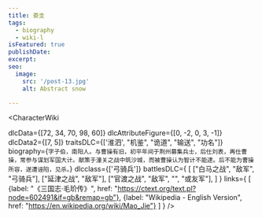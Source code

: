 ```yaml
---
title: 娄圭
tags:
  - biography
  - wiki-l
isFeatured: true
publishDate:
excerpt:
seo:
  image:
    src: '/post-13.jpg'
    alt: Abstract snow

---
```



<CharacterWiki

  dlcData={[72, 34, 70, 98, 60]}
  dlcAttributeFigure={[0, -2, 0, 3, -1]}
  dlcData2={[7, 5]}
  traitsDLC={['淮泗', "机鉴", "诡道", "输送", "功名"]}
  biography={`字子伯，南阳人。与曹操有旧，初平年间于荆州募集兵士，后仕刘表，再仕曹操，常参与谋划军国大计。献策于潼关之战中筑沙城，而被曹操认为智计不能逮。后不能为曹操所容，遂遭诬陷，见杀。`}
  dlcclass={['弓骑兵']}
  battlesDLC={
    [
      ["白马之战", "敌军", "弓骑兵"],
      ["延津之战", "敌军"],
      ["官渡之战", "敌军", "", "或友军"],
    ]
  }
  links={
    [
      {label: "《三国志·毛玠传》", href: "https://ctext.org/text.pl?node=602491&if=gb&remap=gb"},
      {label: "Wikipedia - English Version", href: "https://en.wikipedia.org/wiki/Mao_Jie"}
    ]
  }
/>
